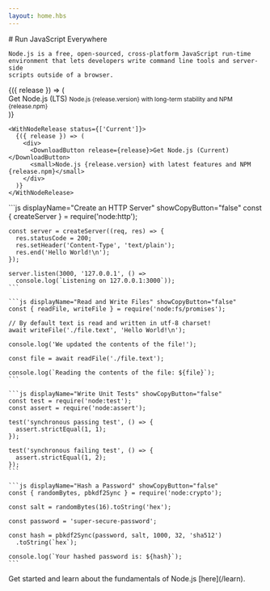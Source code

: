 ```yaml
---
layout: home.hbs
---
```


<section>
  <WithBadge section="index" />

  <div>
    # Run JavaScript Everywhere

    Node.js is a free, open-sourced, cross-platform JavaScript run-time
    environment that lets developers write command line tools and server-side
    scripts outside of a browser.

  </div>
  <div>
    <WithNodeRelease status={['Active LTS', 'Maintenance LTS']}>
      {({ release }) => (
        <div>
          <DownloadButton release={release}>Get Node.js (LTS)</DownloadButton>
          <small>Node.js {release.version} with long-term stability and NPM {release.npm}</small>
        </div>
      )}
    </WithNodeRelease>

    <WithNodeRelease status={['Current']}>
      {({ release }) => (
        <div>
          <DownloadButton release={release}>Get Node.js (Current)</DownloadButton>
          <small>Node.js {release.version} with latest features and NPM {release.npm}</small>
        </div>
      )}
    </WithNodeRelease>

  </div>
</section>

<section>
  <div>
    ```js displayName="Create an HTTP Server" showCopyButton="false"
    const { createServer } = require('node:http');

    const server = createServer((req, res) => {
      res.statusCode = 200;
      res.setHeader('Content-Type', 'text/plain');
      res.end('Hello World!\n');
    });

    server.listen(3000, '127.0.0.1', () =>
      console.log(`Listening on 127.0.0.1:3000`));
    ```

    ```js displayName="Read and Write Files" showCopyButton="false"
    const { readFile, writeFile } = require('node:fs/promises');

    // By default text is read and written in utf-8 charset!
    await writeFile('./file.text', 'Hello World!\n');

    console.log('We updated the contents of the file!');

    const file = await readFile('./file.text');

    console.log(`Reading the contents of the file: ${file}`);
    ```

    ```js displayName="Write Unit Tests" showCopyButton="false"
    const test = require('node:test');
    const assert = require('node:assert');

    test('synchronous passing test', () => {
      assert.strictEqual(1, 1);
    });

    test('synchronous failing test', () => {
      assert.strictEqual(1, 2);
    });
    ```

    ```js displayName="Hash a Password" showCopyButton="false"
    const { randomBytes, pbkdf2Sync } = require('node:crypto');

    const salt = randomBytes(16).toString('hex');

    const password = 'super-secure-password';

    const hash = pbkdf2Sync(password, salt, 1000, 32, 'sha512')
      .toString(`hex`);

    console.log(`Your hashed password is: ${hash}`);
    ```

  </div>
  Get started and learn about the fundamentals of Node.js [here](/learn).
</section>
